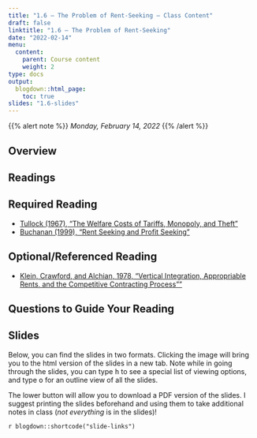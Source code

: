 ```yaml
---
title: "1.6 — The Problem of Rent-Seeking — Class Content"
draft: false
linktitle: "1.6 — The Problem of Rent-Seeking"
date: "2022-02-14"
menu:
  content:
    parent: Course content
    weight: 2
type: docs
output:
  blogdown::html_page:
    toc: true
slides: "1.6-slides"
---
```


{{% alert note %}}
*Monday, February 14, 2022*
{{% /alert %}}

## <i class="fas fa-info-circle fa-lg"></i> Overview


## <i class="fas fa-book-reader fa-lg"></i> Readings

## Required Reading
- [<i class="fas fa-file-pdf"></i> Tullock (1967), “The Welfare Costs of Tariffs, Monopoly, and Theft”](/readings/Tullock-1967.pdf)
- [<i class="fas fa-file-pdf"></i> Buchanan (1999), “Rent Seeking and Profit Seeking”](/readings/Buchanan-1999.pdf)

## Optional/Referenced Reading
- [<i class="fas fa-file-pdf"></i>  Klein, Crawford, and Alchian, 1978, “Vertical Integration, Appropriable Rents, and the Competitive Contracting Process””](/readings/Klein-Crawford-Alchian-1978.pdf)

## Questions to Guide Your Reading


## <i class="fas fa-chalkboard-teacher"></i> Slides

Below, you can find the slides in two formats. Clicking the image will bring you to the html version of the slides in a new tab. Note while in going through the slides, you can type <kbd>h</kbd> to see a special list of viewing options, and type <kbd>o</kbd> for an outline view of all the slides. 

The lower button will allow you to download a PDF version of the slides. I suggest printing the slides beforehand and using them to take additional notes in class (*not everything* is in the slides)!

`r blogdown::shortcode("slide-links")`